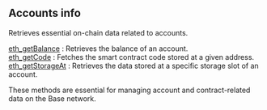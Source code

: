
## Accounts info

Retrieves essential on-chain data related to accounts.

[eth_getBalance](/base-api/accountinfo/eth_getBalance) : Retrieves the balance of an account. \
[eth_getCode](/base-api/accountinfo/eth_getCode) : Fetches the smart contract code stored at a given address. \
[eth_getStorageAt](/base-api/accountinfo/eth_getStorageAt) : Retrieves the data stored at a specific storage slot of an account.

These methods are essential for managing account and contract-related data on the Base network.

<Space h={16} />
<GetStarted />
